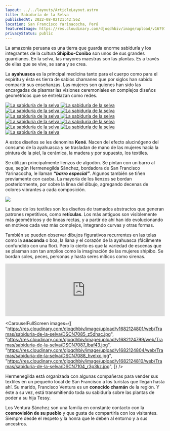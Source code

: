 ```yaml
---
layout: ../../layouts/ArticleLayout.astro
title: Sabiduría de la Selva
publishedAt: 2022-08-02T21:42:56Z
location: San Francisco Yarinacocha, Perú
featuredImage: https://res.cloudinary.com/djoqdhbiv/image/upload/v1679798099/web/Tramas/sabiduria-de-la-selva/sabiduria-de-la-selva-027_xeges4.webp
privacyStatus: public
---
```



La amazonía peruana es una tierra que guarda enorme sabiduría y los integrantes de la cultura **Shipibo-Conibo** son unos de sus grandes guardianes. En la selva, las mayores maestras son las plantas. Es a través de ellas que se vive, se sana y se crea.

La **ayahuasca** es la principal medicina tanto para el cuerpo como para el espíritu y ésta es tierra de sabios chamanes que por siglos han sabido compartir sus enseñanzas. Las mujeres son quienes han sido las encargadas de plasmar las visiones ceremoniales en complejos diseños geométricos que se entrelazan como redes.


<CustomGallery>
  <a
    class="glightbox"
    href="https://res.cloudinary.com/djoqdhbiv/image/upload/v1682124805/web/Tramas/sabiduria-de-la-selva/DSCN7256_q4z98v.jpg"
  >
    <Image
      alt="La sabiduría de la selva"
      src="https://res.cloudinary.com/djoqdhbiv/image/upload/v1682124805/web/Tramas/sabiduria-de-la-selva/DSCN7256_q4z98v.jpg"
      width={1600}
      height={1280}
      class="object-cover w-full h-64"
      format="webp"
    />
  </a>
  <a
    class="glightbox"
    href="https://res.cloudinary.com/djoqdhbiv/image/upload/v1682124791/web/Tramas/sabiduria-de-la-selva/DSCN6959_nkmd0t.jpg"
  >
    <Image
      alt="La sabiduría de la selva"
      src="https://res.cloudinary.com/djoqdhbiv/image/upload/v1682124791/web/Tramas/sabiduria-de-la-selva/DSCN6959_nkmd0t.jpg"
      width={1600}
      height={1280}
      class="object-cover w-full h-64"
      format="webp"
    />
  </a>
  <a
    class="glightbox"
    href="https://res.cloudinary.com/djoqdhbiv/image/upload/v1682124793/web/Tramas/sabiduria-de-la-selva/DSCN6985_athxh8.jpg"
  >
    <Image
      alt="La sabiduría de la selva"
      src="https://res.cloudinary.com/djoqdhbiv/image/upload/v1682124793/web/Tramas/sabiduria-de-la-selva/DSCN6985_athxh8.jpg"
      width={1600}
      height={1280}
      class="object-cover w-full h-64"
      format="webp"
    />
  </a>
  <a
    class="glightbox"
    href="https://res.cloudinary.com/djoqdhbiv/image/upload/v1682124795/web/Tramas/sabiduria-de-la-selva/DSCN6898_cflp3q.jpg"
  >
    <Image
      alt="La sabiduría de la selva"
      src="https://res.cloudinary.com/djoqdhbiv/image/upload/v1682124795/web/Tramas/sabiduria-de-la-selva/DSCN6898_cflp3q.jpg"
      width={1600}
      height={1280}
      class="object-cover w-full h-64"
      format="webp"
    />
  </a>
  <a
    class="glightbox"
    href="https://res.cloudinary.com/djoqdhbiv/image/upload/v1682124796/web/Tramas/sabiduria-de-la-selva/DSCN7046_izd44t.jpg"
  >
    <Image
      alt="La sabiduría de la selva"
      src="https://res.cloudinary.com/djoqdhbiv/image/upload/v1682124796/web/Tramas/sabiduria-de-la-selva/DSCN7046_izd44t.jpg"
      width={1600}
      height={1280}
      class="object-cover w-full h-64"
      format="webp"
    />
  </a>
  <a
    class="glightbox"
    href="https://res.cloudinary.com/djoqdhbiv/image/upload/v1682124801/web/Tramas/sabiduria-de-la-selva/DSCN7110_ixijpv.jpg"
  >
    <Image
      alt="La sabiduría de la selva"
      src="https://res.cloudinary.com/djoqdhbiv/image/upload/v1682124801/web/Tramas/sabiduria-de-la-selva/DSCN7110_ixijpv.jpg"
      width={1600}
      height={1280}
      class="object-cover w-full h-64"
      format="webp"
    />
  </a>
  <a
    class="glightbox"
    href="https://res.cloudinary.com/djoqdhbiv/image/upload/v1682124824/web/Tramas/sabiduria-de-la-selva/DSCN7091_ys0rzo.jpg"
  >
    <Image
      alt="La sabiduría de la selva"
      src="https://res.cloudinary.com/djoqdhbiv/image/upload/v1682124824/web/Tramas/sabiduria-de-la-selva/DSCN7091_ys0rzo.jpg"
      width={1600}
      height={1280}
      class="object-cover w-full h-64"
      format="webp"
    />
  </a>
  <a
    class="glightbox"
    href="https://res.cloudinary.com/djoqdhbiv/image/upload/v1682124839/web/Tramas/sabiduria-de-la-selva/DSCN7005_eecobz.jpg"
  >
    <Image
      alt="La sabiduría de la selva"
      src="https://res.cloudinary.com/djoqdhbiv/image/upload/v1682124839/web/Tramas/sabiduria-de-la-selva/DSCN7005_eecobz.jpg"
      width={1600}
      height={1280}
      class="object-cover w-full h-64"
      format="webp"
    />
  </a>
  <a
    class="glightbox"
    href="https://res.cloudinary.com/djoqdhbiv/image/upload/v1682124794/web/Tramas/sabiduria-de-la-selva/DSCN7015_jaf9e9.jpg"
  >
    <Image
      alt="La sabiduría de la selva"
      src="https://res.cloudinary.com/djoqdhbiv/image/upload/v1682124794/web/Tramas/sabiduria-de-la-selva/DSCN7015_jaf9e9.jpg"
      width={1600}
      height={1280}
      class="object-cover w-full h-64"
      format="webp"
    />
  </a>
    <a
    class="glightbox col-span-2"
    href="https://res.cloudinary.com/djoqdhbiv/image/upload/v1682124815/web/Tramas/sabiduria-de-la-selva/DSCN7014_neq22i.jpg"
  >
    <Image
      alt="La sabiduría de la selva"
      src="https://res.cloudinary.com/djoqdhbiv/image/upload/v1682124815/web/Tramas/sabiduria-de-la-selva/DSCN7014_neq22i.jpg"
      width={1600}
      height={1280}
      class="object-cover w-full h-64"
      format="webp"
    />
  </a>
    <a
    class="glightbox"
    href="https://res.cloudinary.com/djoqdhbiv/image/upload/v1682124793/web/Tramas/sabiduria-de-la-selva/DSCN6890_ibobci.jpg"
  >
    <Image
      alt="La sabiduría de la selva"
      src="https://res.cloudinary.com/djoqdhbiv/image/upload/v1682124793/web/Tramas/sabiduria-de-la-selva/DSCN6890_ibobci.jpg"
      width={1600}
      height={1280}
      class="object-cover w-full h-64"
      format="webp"
    />
  </a>  
</CustomGallery>

A estos diseños se les denomina **Kené**. Nacen del efecto alucinógeno del consumo de la ayahuasca y se trasladan de mano de las mujeres hacia la pintura de la piel, la cerámica, la madera y por supuesto, los textiles.

Se utilizan principalmente lienzos de algodón. Se pintan con un barro al que, según Hermenegilda Sánchez, bordadora de San Francisco Yarinacocha, le llaman _**“barro especial”**_. Algunos también se tiñen previamente con caoba. La mayoría de los lienzos se bordan posteriormente, por sobre la línea del dibujo, agregando decenas de colores vibrantes a cada composición.


<img class="mx-auto w-full max-w-2xl my-12" src="https://res.cloudinary.com/djoqdhbiv/image/upload/v1682124823/web/Tramas/sabiduria-de-la-selva/DSCN7093_wh4udl.jpg"/>

La base de los textiles son los diseños de tramados abstractos que generan patrones repetitivos, como **retículas**. Los más antiguos son visiblemente más geométricos y de líneas rectas, y a partir de ahí han ido evolucionando en motivos cada vez más complejos, integrando curvas y otras formas.

También se pueden observar dibujos figurativos recurrentes en las telas como la **anaconda** o boa, la liana y el corazón de la ayahuasca (fácilmente confundido con una flor). Pero lo cierto es que la variedad de escenas que se plasman son tan amplios como la imaginación de las mujeres shipibo. Se bordan soles, peces, personas y hasta seres míticos como sirenas.

<iframe
  class="mx-auto max-w-4xl my-6"
  src="https://w.soundcloud.com/player/?url=https%3A//api.soundcloud.com/tracks/628109682&amp;color=%23444444&amp;auto_play=false&amp;hide_related=false&amp;show_comments=true&amp;show_user=true&amp;show_reposts=false&amp;show_teaser=true"
  width="100%"
  height="166"
  frameborder="no"
  scrolling="no"
></iframe>

<CarouselFullScreen
  images={[
    "https://res.cloudinary.com/djoqdhbiv/image/upload/v1682124801/web/Tramas/sabiduria-de-la-selva/DSCN7085_z5dhac.jpg",
    "https://res.cloudinary.com/djoqdhbiv/image/upload/v1682124799/web/Tramas/sabiduria-de-la-selva/DSCN7087_lbaf43.jpg",
    "https://res.cloudinary.com/djoqdhbiv/image/upload/v1682124804/web/Tramas/sabiduria-de-la-selva/DSCN7088_hvelxc.jpg",
    "https://res.cloudinary.com/djoqdhbiv/image/upload/v1682124810/web/Tramas/sabiduria-de-la-selva/DSCN7104_r3p3kz.jpg",
  ]}
/>


Hermenegilda está organizada con algunas compañeras para vender sus textiles en un pequeño local de San Francisco a los turistas que llegan hasta ahí. Su marido, Francisco Ventura es un **conocido chamán** de la región. Y éste a su vez, está transmitiendo toda su sabiduría sobre las plantas de poder a su hija Tessy.

Los Ventura Sánchez son una familia en constante contacto con la **cosmovisión de su pueblo** y que gusta de compartirla con los visitantes. Siempre desde el respeto y la honra que le deben al entorno y a sus ancestros.
